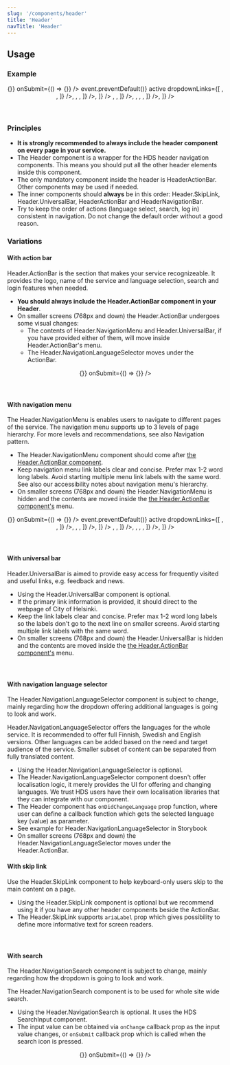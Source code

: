 ```yaml
---
slug: '/components/header'
title: 'Header'
navTitle: 'Header'
---
```




## Usage

### Example

<PlaygroundPreview>
  <Header>
    <Header.UniversalBar primaryLinkText="Helsingin kaupunki" primaryLinkHref="#">
      <Header.NavigationLink href="#" label="Uutiset" />
      <Header.NavigationLink href="#" label="Asioi verkossa" />
      <Header.NavigationLink href="#" label="Anna palautetta" />
    </Header.UniversalBar>
    <Header.ActionBar
      title="Helsingin kaupunki"
      titleHref="https://hel.fi"
      logoAriaLabel="Service logo"
      logoHref="https://hel.fi"
      menuButtonAriaLabel="Menu"
    >
      <Header.NavigationLanguageSelector languages={[
        { label: 'Suomi', value: 'fi' },
        { label: 'Svenska', value: 'sv' },
        { label: 'English', value: 'en' },
      ]} />
      <Header.ActionBarItem fullWidth label="Haku" icon={IconSearch} id="action-bar-search">
        <Header.NavigationSearch label="Hae palvelusta" onChange={() => {}} onSubmit={() => {}} />
      </Header.ActionBarItem>
    </Header.ActionBar>
    <Header.NavigationMenu>
      <Header.NavigationLink
        href="#"
        label="Sosiaali- ja terveyspalvelut"
        onClick={(event) => event.preventDefault()}
        active
        dropdownLinks={[
          <Header.NavigationLink
            href="#"
            label="Terveydenhoito"
            active
            dropdownLinks={[
              <Header.NavigationLink href="#" label="Hammashoito" />,
              <Header.NavigationLink href="#" label="Julkinen terveydenhoito" />,
            ]}
          />,
          <Header.NavigationLink
            href="#"
            label="Senioripalvelut"
            dropdownLinks={[
              <Header.NavigationLink href="#" label="Viriketoiminta" />,
              <Header.NavigationLink href="#" label="Kuntouttavat palvelut" />,
            ]}
          />,
        ]}
      />
      <Header.NavigationLink
        href="#"
        label="Kasvatus ja koulutus"
        dropdownLinks={[
          <Header.NavigationLink
            href="#"
            label="Kasvatus"
            active
            dropdownLinks={[
              <Header.NavigationLink href="#" label="Varhaiskasvatus" />,
              <Header.NavigationLink href="#" label="Esiopetus" />,
            ]}
          />,
          <Header.NavigationLink
            href="#"
            label="Koulutus"
            dropdownLinks={[
              <Header.NavigationLink href="#" label="Perusopetus" />,
              <Header.NavigationLink href="#" label="Toisen asteen koulutus" />,
              <Header.NavigationLink href="#" label="Työväenopistot" />,
            ]}
          />,
        ]}
      />
      <Header.NavigationLink href="#" label="Asuminen" />
    </Header.NavigationMenu>
  </Header>
</PlaygroundPreview>

### Principles

- **It is strongly recommended to always include the header component on every page in your service.**
- The Header component is a wrapper for the HDS header navigation components. This means you should put all the other header elements inside this component.
- The only mandatory component inside the header is HeaderActionBar. Other components may be used if needed.
- The inner components should **always** be in this order: Header.SkipLink, Header.UniversalBar, HeaderActionBar and HeaderNavigationBar.
- Try to keep the order of actions (language select, search, log in) consistent in navigation. Do not change the default order without a good reason.

### Variations

#### With action bar

Header.ActionBar is the section that makes your service recognizeable. It provides the logo, name of the service and language selection, search and login features when needed.
- **You should always include the Header.ActionBar component in your Header**.
- On smaller screens (768px and down) the Header.ActionBar undergoes some visual changes:
  - The contents of Header.NavigationMenu and Header.UniversalBar, if you have provided either of them, will move inside Header.ActionBar's menu.
  - The Header.NavigationLanguageSelector moves under the ActionBar.
  
<PlaygroundPreview>
  <Header>
    <Header.ActionBar
      title="Helsingin kaupunki"
      titleHref="https://hel.fi"
      logoAriaLabel="Service logo"
      logoHref="https://hel.fi"
      menuButtonAriaLabel="Menu"
    >
      <Header.NavigationLanguageSelector languages={[
        { label: 'Suomi', value: 'fi' },
        { label: 'Svenska', value: 'sv' },
        { label: 'English', value: 'en' },
      ]} />
      <Header.ActionBarItem fullWidth label="Haku" icon={IconSearch} id="action-bar-search">
        <Header.NavigationSearch label="Hae palvelusta" onChange={() => {}} onSubmit={() => {}} />
      </Header.ActionBarItem>
    </Header.ActionBar>
  </Header>
</PlaygroundPreview>

#### With navigation menu
The Header.NavigationMenu is enables users to navigate to different pages of the service. The navigation menu supports up to 3 levels of page hierarchy. For more levels and recommendations, see also Navigation pattern.
- The Header.NavigationMenu component should come after [the Header.ActionBar component](#with-action-bar).
- Keep navigation menu link labels clear and concise. Prefer max 1-2 word long labels. Avoid starting multiple menu link labels with the same word. See also our <InternalLink href="/components/header/accessibility">accessibility notes</InternalLink> about navigation menu's hierarchy.
- On smaller screens (768px and down) the Header.NavigationMenu is hidden and the contents are moved inside the [the Header.ActionBar component's](#with-action-bar) menu.

<PlaygroundPreview>
  <Header>
    <Header.ActionBar
      title="Helsingin kaupunki"
      titleHref="https://hel.fi"
      logoAriaLabel="Service logo"
      logoHref="https://hel.fi"
      menuButtonAriaLabel="Menu"
    >
      <Header.NavigationLanguageSelector languages={[
        { label: 'Suomi', value: 'fi' },
        { label: 'Svenska', value: 'sv' },
        { label: 'English', value: 'en' },
      ]} />
      <Header.ActionBarItem fullWidth label="Haku" icon={IconSearch} id="action-bar-search">
        <Header.NavigationSearch label="Hae palvelusta" onChange={() => {}} onSubmit={() => {}} />
      </Header.ActionBarItem>
    </Header.ActionBar>
    <Header.NavigationMenu>
      <Header.NavigationLink
        href="#"
        label="Sosiaali- ja terveyspalvelut"
        onClick={(event) => event.preventDefault()}
        active
        dropdownLinks={[
          <Header.NavigationLink
            href="#"
            label="Terveydenhoito"
            active
            dropdownLinks={[
              <Header.NavigationLink href="#" label="Hammashoito" />,
              <Header.NavigationLink href="#" label="Julkinen terveydenhoito" />,
            ]}
          />,
          <Header.NavigationLink
            href="#"
            label="Senioripalvelut"
            dropdownLinks={[
              <Header.NavigationLink href="#" label="Viriketoiminta" />,
              <Header.NavigationLink href="#" label="Kuntouttavat palvelut" />,
            ]}
          />,
        ]}
      />
      <Header.NavigationLink
        href="#"
        label="Kasvatus ja koulutus"
        dropdownLinks={[
          <Header.NavigationLink
            href="#"
            label="Kasvatus"
            active
            dropdownLinks={[
              <Header.NavigationLink href="#" label="Varhaiskasvatus" />,
              <Header.NavigationLink href="#" label="Esiopetus" />,
            ]}
          />,
          <Header.NavigationLink
            href="#"
            label="Koulutus"
            dropdownLinks={[
              <Header.NavigationLink href="#" label="Perusopetus" />,
              <Header.NavigationLink href="#" label="Toisen asteen koulutus" />,
              <Header.NavigationLink href="#" label="Työväenopistot" />,
            ]}
          />,
        ]}
      />
      <Header.NavigationLink href="#" label="Asuminen" />
    </Header.NavigationMenu>
  </Header>
</PlaygroundPreview>

#### With universal bar

Header.UniversalBar is aimed to provide easy access for frequently visited and useful links, e.g. feedback and news.
- Using the Header.UniversalBar component is optional.
- If the primary link information is provided, it should direct to the webpage of City of Helsinki.
- Keep the link labels clear and concise. Prefer max 1-2 word long labels so the labels don't go to the next line on smaller screens. Avoid starting multiple link labels with the same word.
- On smaller screens (768px and down) the Header.UniversalBar is hidden and the contents are moved inside the [the Header.ActionBar component's](#with-action-bar) menu.

<PlaygroundPreview>
  <Header>
    <Header.UniversalBar primaryLinkText="Helsingin kaupunki" primaryLinkHref="#">
      <Header.NavigationLink href="#" label="Uutiset" />
      <Header.NavigationLink href="#" label="Asioi verkossa" />
      <Header.NavigationLink href="#" label="Anna palautetta" />
    </Header.UniversalBar>
    <Header.ActionBar
      title="Helsingin kaupunki"
      titleHref="https://hel.fi"
      titleHref="https://hel.fi"
      logoAriaLabel="Service logo"
      logoHref="https://hel.fi"
      menuButtonAriaLabel="Menu"
    />
  </Header>
</PlaygroundPreview>

#### With navigation language selector

<Notification label="A work in progress!" className="siteNotification">
  The Header.NavigationLanguageSelector component is subject to change, mainly regarding how the dropdown offering additional languages is going to look and work.
</Notification>

Header.NavigationLanguageSelector offers the languages for the whole service. It is recommended to offer full Finnish, Swedish and English versions. Other languages can be added based on the need and target audience of the service. Smaller subset of content can be separated from fully translated content.
- Using the Header.NavigationLanguageSelector is optional. 
- The Header.NavigationLanguageSelector component doesn't offer localisation logic, it merely provides the UI for offering and changing languages. We trust HDS users have their own localisation libraries that they can integrate with our component.
- The Header component has `onDidChangeLanguage` prop function, where user can define a callback function which gets the selected language key (value) as parameter.
- See example for Header.NavigationLanguageSelector <Link openInNewTab openInNewTabAriaLabel="Opens in a new tab" href="/storybook/react/?path=/story/components-header--minimal-with-localization">in Storybook</Link>
- On smaller screens (768px and down) the Header.NavigationLanguageSelector moves under the Header.ActionBar.

#### With skip link

Use the Header.SkipLink component to help keyboard-only users skip to the main content on a page.
- Using the Header.SkipLink component is optional but we recommend using it if you have any other header components beside the ActionBar.
- The Header.SkipLink supports `ariaLabel` prop which gives possibility to define more informative text for screen readers.

<PlaygroundPreview>
  <Header>
    <Header.SkipLink skipTo="#content" label="Skip To Content" />
    <Header.ActionBar
      title="Helsingin kaupunki"
      titleHref="https://hel.fi"
      logoAriaLabel="Service logo"
      logoHref="https://hel.fi"
      menuButtonAriaLabel="Menu"
    >
      <Header.NavigationLanguageSelector languages={[
        { label: 'Suomi', value: 'fi' },
        { label: 'Svenska', value: 'sv' },
        { label: 'English', value: 'en' },
      ]} />
    </Header.ActionBar>
  </Header>
</PlaygroundPreview>

#### With search

<Notification label="A work in progress!" className="siteNotification">
  The Header.NavigationSearch component is subject to change, mainly regarding how the dropdown is going to look and work.
</Notification>

The Header.NavigationSearch component is to be used for whole site wide search.
- Using the Header.NavigationSearch is optional. It uses the <InternalLink href="/components/search-input">HDS SearchInput component</InternalLink>.
- The input value can be obtained via `onChange` callback prop as the input value changes, or `onSubmit` callback prop which is called when the search icon is pressed.

<PlaygroundPreview>
  <Header>
    <Header.SkipLink skipTo="#content" label="Skip To Content" />
    <Header.ActionBar
      title="Helsingin kaupunki"
      titleHref="https://hel.fi"
      logoAriaLabel="Service logo"
      logoHref="https://hel.fi"
      menuButtonAriaLabel="Menu"
    >
      <Header.ActionBarItem fullWidth label="Haku" icon={IconSearch} id="action-bar-search">
        <Header.NavigationSearch label="Hae palvelusta" onChange={() => {}} onSubmit={() => {}} />
      </Header.ActionBarItem>
    </Header.ActionBar>
  </Header>
</PlaygroundPreview>